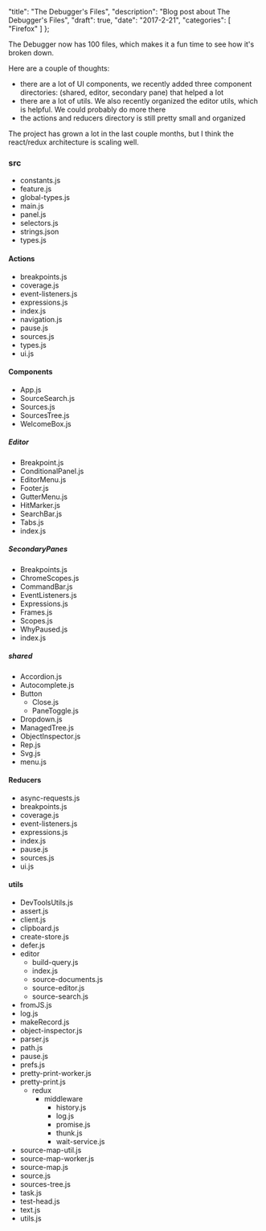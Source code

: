   "title": "The Debugger's Files",
  "description": "Blog post about The Debugger's Files",
  "draft": true,
  "date": "2017-2-21",
  "categories": [
    "Firefox"
  ]
};

The Debugger now has 100 files, which makes it a fun time to see how it's broken down.

Here are a couple of thoughts:

* there are a lot of UI components, we recently added three component directories: (shared, editor, secondary pane) that helped a lot
* there are a lot of utils. We also recently organized the editor utils, which is helpful. We could probably do more there
* the actions and reducers directory is still pretty small and organized

The project has grown a lot in the last couple months, but I think the react/redux architecture is scaling well.

### src

* constants.js
* feature.js
* global-types.js
* main.js
* panel.js
* selectors.js
* strings.json
* types.js

#### Actions

*  breakpoints.js
*  coverage.js
*  event-listeners.js
*  expressions.js
*  index.js
*  navigation.js
*  pause.js
*  sources.js
*  types.js
*  ui.js

#### Components

* App.js
* SourceSearch.js
* Sources.js
* SourcesTree.js
* WelcomeBox.js

##### Editor

*  Breakpoint.js
*  ConditionalPanel.js
*  EditorMenu.js
*  Footer.js
*  GutterMenu.js
*  HitMarker.js
*  SearchBar.js
*  Tabs.js
* index.js

##### SecondaryPanes

*  Breakpoints.js
*  ChromeScopes.js
*  CommandBar.js
*  EventListeners.js
*  Expressions.js
*  Frames.js
*  Scopes.js
*  WhyPaused.js
*  index.js

##### shared

* Accordion.js
* Autocomplete.js
* Button
  *  Close.js
  *  PaneToggle.js
* Dropdown.js
* ManagedTree.js
* ObjectInspector.js
* Rep.js
* Svg.js
* menu.js

#### Reducers

* async-requests.js
* breakpoints.js
* coverage.js
* event-listeners.js
* expressions.js
* index.js
* pause.js
* sources.js
*  ui.js

#### utils

* DevToolsUtils.js
* assert.js
* client.js
* clipboard.js
* create-store.js
* defer.js
* editor
  * build-query.js
  * index.js
  * source-documents.js
  * source-editor.js
  * source-search.js
* fromJS.js
* log.js
* makeRecord.js
* object-inspector.js
* parser.js
* path.js
* pause.js
* prefs.js
* pretty-print-worker.js
* pretty-print.js
  * redux
    * middleware
      * history.js
      * log.js
      * promise.js
      * thunk.js
      * wait-service.js
* source-map-util.js
* source-map-worker.js
* source-map.js
* source.js
* sources-tree.js
* task.js
* test-head.js
* text.js
* utils.js